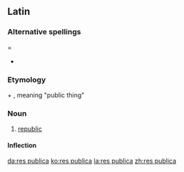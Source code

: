 ==Latin==

===Alternative spellings====
* {{l|la|respublica|rēspublica}}

===Etymology===
{{term|res|rēs|lang=la}} + {{term|publica|lang=la}}, meaning "public thing"

===Noun===
{{la-noun|rēs publica|rei publicae|reī publicae|f|fifth}}

# [[republic]]

====Inflection====
{{Latin-decl
|1s={{l|la|res publica|rēs publica}}
|1p={{l|la|reī publicae|reī publicae}}

|2s={{l|la|rei publicae|reī publicae}}
|2p={{l|la|rerum publicarum|rērum publicārum}}

|3s={{l|la|rei publicae|reī publicae}}
|3p={{l|la|rebus publicis|rēbus publicīs}}

|4s={{l|la|rem publicam|rem publicam}}
|4p={{l|la|res publicas|rēs publicās}}

|5s={{l|la|re publica|rē publicā}}
|5p={{l|la|rebus publicis|rēbus publicīs}}

|6s={{l|la|res publicae|rēs publica}}
|6p={{l|la|res publicae|rēs publicae}}
}}

[[da:res publica]]
[[ko:res publica]]
[[la:res publica]]
[[zh:res publica]]